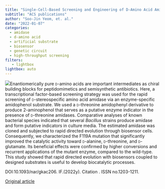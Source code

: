```yaml
---
title: "Single-Cell-Based Screening and Engineering of D‑Amino Acid Amidohydrolases Using Artificial Amidophenol Substrates and Microbial Biosensors"
subtitle: "ACS publications"
author: "Soo-Jin Yeom, et. al."
date: "2022-01-07"
categories:
  - amidase
  - d-amino acid
  - artificial substrate
  - biosensor  
  - genetic circuit
  - high-throughput screening
filters:
   - lightbox
lightbox: auto
---
```


![](images/paste-6422D291.png)Enantiomerically pure [d]{.smallcaps}-amino acids are important intermediates as chiral building blocks for peptidomimetics and semisynthetic antibiotics. Here, a transcriptional factor-based screening strategy was used for the rapid screening of [d]{.smallcaps}-stereospecific amino acid amidase via an enzyme-specific amidophenol substrate. We used a [d]{.smallcaps}-threonine amidophenyl derivative to produce 2-aminophenol that serves as a putative enzyme indicator in the presence of [d]{.smallcaps}-threonine amidases. Comparative analyses of known bacterial species indicated that several *Bacillus* strains produce amidase and form putative indicators in culture media. The estimated amidase was cloned and subjected to rapid directed evolution through biosensor cells. Consequently, we characterized the F119A mutation that significantly improved the catalytic activity toward [d]{.smallcaps}-alanine, [d]{.smallcaps}-threonine, and [d]{.smallcaps}-glutamate. Its beneficial effects were confirmed by higher conversions and recurrent applications of the mutant enzyme, compared to the wild-type. This study showed that rapid directed evolution with biosensors coupled to designed substrates is useful to develop biocatalytic processes.

DOI:10.1093/nar/gkac206. IF.(2022y). Citation . ISSN no.1203-1211.

[Original article](https://pubs.acs.org/doi/full/10.1021/acs.jafc.1c05834){.external target="_blank"}
